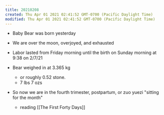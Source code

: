 ```yaml
---
title: 20210208
created: Thu Apr 01 2021 02:41:52 GMT-0700 (Pacific Daylight Time)
modified: Thu Apr 01 2021 02:41:52 GMT-0700 (Pacific Daylight Time)
---
```

- Baby Bear was born yesterday
- We are over the moon, overjoyed, and exhausted

- Labor lasted from Friday morning until the birth on Sunday morning at 9:38 on 2/7/21
- Bear weighed in at 3.365 kg
    - or roughly 0.52 stone.
    - 7 lbs 7 ozs

- So now we are in the fourth trimester, postpartum, or zuo yuezi "sitting for the month"
    - reading [[The First Forty Days]]
